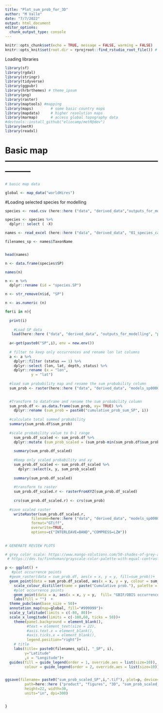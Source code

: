 ```yaml
---
title: "Plot_sum_prob_for_3D"
author: "M Valle"
date: "7/7/2022"
output: html_document
editor_options: 
  chunk_output_type: console
---
```


```r
knitr::opts_chunk$set(echo = TRUE, message = FALSE, warming = FALSE)
knitr::opts_knit$set(root.dir = rprojroot::find_rstudio_root_file()) # to set up the root directory to the R project path. otherwise knitr uses the path of the markdown document as root directory
```

Loading libraries
```r
library(sf)
library(rgdal)
library(stringr)
library(tidyverse)
library(ggpubr)
library(hrbrthemes) # theme_ipsum
library(png)
library(raster)
library(maptools) #mapping
library(maps)        # some basic country maps
library(mapdata)     # higher resolution maps
library(marmap)      # access global topography data
#devtools::install_github("eliocamp/metR@dev")
library(metR)
library(readxl)
```

# Basic map ---------------------------------------------------------------
```r

# basic map data

global <- map_data("worldHires")

```

#Loading selected species for modelling 
```r
species <- read.csv (here::here ("data", "derived_data","outputs_for_modelling", "species_for_modelling.csv"),  sep = ",")

species <- species %>% 
  dplyr:: select ( -X) 

names <- read_excel (here::here ("data", "derived_data", "01_species_catches", "fish_and_tuna_long_list_75_Atlantic.xlsx"))

filenames_sp <- names$TaxonName


head(names)

n <- data.frame(species$SP)

names(n)

n <- n %>% 
  dplyr::rename (id = "species.SP")

n <- str_remove(n$id, "SP")

n <- as.numeric (n)
```


```r
for(i in n){
  
  print(i)
    
    #Load SP data
   load(here::here ("data", "derived_data", "outputs_for_modelling", "pa_environment", paste0("SP",i,".Rdata")))
  
  a<-get(paste0("SP",i), env = new.env())
  
  # filter to keep only occurrences and rename lon lat columns
  a <- a %>% 
    dplyr::filter (status == 1) %>% 
    dplyr::select (lon, lat, depth, status) %>% 
    dplyr::rename (x = "lon", 
            y = "lat")
  
  #load sum probability map and rename the sum probability column
  sum_prob <- raster(here::here ("data", "derived_data", "models_sp00001", "rasters_set_by_species", "sum_cumulative_probabilty_HSM", paste0("cumulative_prob_sum_SP",i, ".tif")))

  
  #Transform to dataframe and rename the sum probability column
  sum_prob.df <- as.data.frame(sum_prob, xy= TRUE) %>% 
    dplyr::rename (sum_prob = paste0("cumulative_prob_sum_SP", i))
  
  #calculate total summed probability
  summary(sum_prob.df$sum_prob)
  
  #scale probability value to 0-1 range
    sum_prob.df_scaled <- sum_prob.df %>% 
    dplyr::mutate (sum_prob_scaled = (sum_prob-min(sum_prob.df$sum_prob))/(max(sum_prob.df$sum_prob)-min(sum_prob.df$sum_prob)))
    
    summary(sum_prob.df_scaled)
    
    #keep only scaled probability and xy
    sum_prob.df_scaled <- sum_prob.df_scaled %>%
      dplyr::select(x, y, sum_prob_scaled)
    
    summary(sum_prob.df_scaled)
    
    #transform to raster
    sum_prob.df_scaled.r <- rasterFromXYZ(sum_prob.df_scaled)
    
    crs(sum_prob.df_scaled.r) <- crs(sum_prob)
    
  #save scaled raster
    writeRaster(sum_prob.df_scaled.r,
            filename=here::here ("data", "derived_data", "models_sp00001", "rasters_set_by_species", "sum_cumulative_probabilty_HSM_scaled_0_1", paste0("sum_cumulative_probabilty_HSM_scaled_0_1_SP",i,"_", filenames_sp[i])),
            format="GTiff",
            overwrite=TRUE,
            options=c("INTERLEAVE=BAND","COMPRESS=LZW"))
    
  
# GENERATE REVIEW PLOTS

# grey color scale: https://www.mango-solutions.com/50-shades-of-grey-according-to-r/
 # https://dev.to/finnhvman/grayscale-color-palette-with-equal-contrast-ratios-2pgl

p <- ggplot() +
   #plot occurrence points
  #geom_raster(data = sum_prob.df, aes(x = x, y = y, fill=sum_prob))+
  geom_point(data = sum_prob.df_scaled, aes(x = x, y = y, colour = sum_prob_scaled), size = 1)+
    scale_colour_distiller(name = paste("Cumulative prob."), palette = "YlOrRd", direction = +1, limits = c(min(sum_prob.df_scaled$sum_prob_scaled), max(sum_prob.df_scaled$sum_prob_scaled)), na.value="transparent")+
    #plot occurrence points
    geom_point(data = a, aes(x = x, y = y,  fill= "GBIF/OBIS occurrences"), color= "blue", size = 0.5)+
    labs(fill = "")  +
  theme_pubclean(base_size = 50)+
  annotation_map(map=global, fill="#999999")+
  scale_y_latitude(limits = c(-80, 80))+
  scale_x_longitude(limits = c(-100,60, ticks = 50))+
    theme(panel.background = element_blank(),
          #text = element_text(size = 22),
          #axis.text.x = element_blank(),
          #axis.ticks.x = element_blank(),
          legend.position="right")+
    # title
    labs(title= paste0(filenames_sp[i], "_SP", i),
         y="Latitude"
         ,x = "Longitude")+
  guides(fill = guide_legend(order = 1, override.aes = list(size=10)),
         colour = guide_legend(order = 2, override.aes = list(size=10)))


ggsave(filename= paste0("sum_prob_scaled_SP",i,".tif"), plot=p, device="tiff",
         path=here::here ("product", "figures", "3D", "sum_prob_scaled_HSM"),
         height=22, width=30,
         units="in", dpi=300)


}

```

